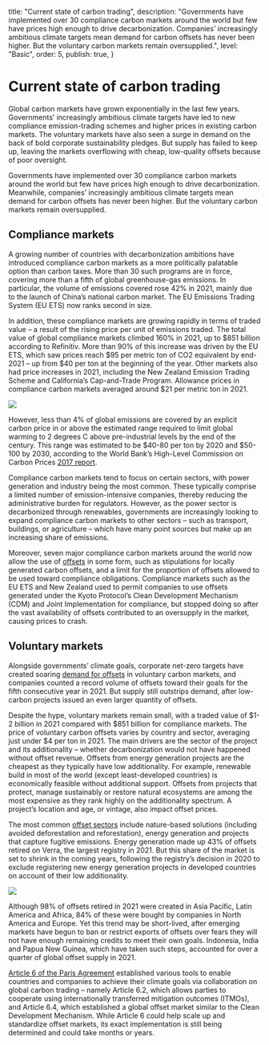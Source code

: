   title: "Current state of carbon trading",
  description:
    "Governments have implemented over 30 compliance carbon markets around the world but few have prices high enough to drive decarbonization. Companies’ increasingly ambitious climate targets mean demand for carbon offsets has never been higher. But the voluntary carbon markets remain oversupplied.",
  level: "Basic",
  order: 5,
  publish: true,
}

# Current state of carbon trading

Global carbon markets have grown exponentially in the last few years. Governments’ increasingly ambitious climate targets have led to new compliance emission-trading schemes and higher prices in existing carbon markets. The voluntary markets have also seen a surge in demand on the back of bold corporate sustainability pledges. But supply has failed to keep up, leaving the markets overflowing with cheap, low-quality offsets because of poor oversight.

<KeyMessage>
  Governments have implemented over 30 compliance carbon markets around the
  world but few have prices high enough to drive decarbonization. Meanwhile,
  companies’ increasingly ambitious climate targets mean demand for carbon
  offsets has never been higher. But the voluntary carbon markets remain
  oversupplied.
</KeyMessage>

## Compliance markets

A growing number of countries with decarbonization ambitions have introduced compliance carbon markets as a more politically palatable option than carbon taxes. More than 30 such programs are in force, covering more than a fifth of global greenhouse-gas emissions. In particular, the volume of emissions covered rose 42% in 2021, mainly due to the launch of China’s national carbon market. The EU Emissions Trading System (EU ETS) now ranks second in size.

In addition, these compliance markets are growing rapidly in terms of traded value – a result of the rising price per unit of emissions traded. The total value of global compliance markets climbed 160% in 2021, up to $851 billion according to Refinitiv. More than 90% of this increase was driven by the EU ETS, which saw prices reach $95 per metric ton of CO2 equivalent by end-2021 – up from $40 per ton at the beginning of the year. Other markets also had price increases in 2021, including the New Zealand Emission Trading Scheme and California’s Cap-and-Trade Program. Allowance prices in compliance carbon markets averaged around $21 per metric ton in 2021.

<Image src="current-status-1.png" ratio={0} />

However, less than 4% of global emissions are covered by an explicit carbon price in or above the estimated range required to limit global warming to 2 degrees C above pre-industrial levels by the end of the century. This range was estimated to be $40-80 per ton by 2020 and $50-100 by 2030, according to the World Bank’s High-Level Commission on Carbon Prices [2017 report](https://www.carbonpricingleadership.org/report-of-the-highlevel-commission-on-carbon-prices).

Compliance carbon markets tend to focus on certain sectors, with power generation and industry being the most common. These typically comprise a limited number of emission-intensive companies, thereby reducing the administrative burden for regulators. However, as the power sector is decarbonized through renewables, governments are increasingly looking to expand compliance carbon markets to other sectors – such as transport, buildings, or agriculture – which have many point sources but make up an increasing share of emissions.

Moreover, seven major compliance carbon markets around the world now allow the use of [offsets](/factsheets/offsets-in-compliance-programs) in some form, such as stipulations for locally generated carbon offsets, and a limit for the proportion of offsets allowed to be used toward compliance obligations. Compliance markets such as the EU ETS and New Zealand used to permit companies to use offsets generated under the Kyoto Protocol’s Clean Development Mechanism (CDM) and Joint Implementation for compliance, but stopped doing so after the vast availability of offsets contributed to an oversupply in the market, causing prices to crash.

## Voluntary markets

Alongside governments’ climate goals, corporate net-zero targets have created soaring [demand for offsets](factsheets/voluntary-offset-demand) in voluntary carbon markets, and companies counted a record volume of offsets toward their goals for the fifth consecutive year in 2021. But supply still outstrips demand, after low-carbon projects issued an even larger quantity of offsets.

Despite the hype, voluntary markets remain small, with a traded value of $1-2 billion in 2021 compared with $851 billion for compliance markets. The price of voluntary carbon offsets varies by country and sector, averaging just under $4 per ton in 2021. The main drivers are the sector of the project and its additionality – whether decarbonization would not have happened without offset revenue. Offsets from energy generation projects are the cheapest as they typically have low additionality. For example, renewable build in most of the world (except least-developed countries) is economically feasible without additional support. Offsets from projects that protect, manage sustainably or restore natural ecosystems are among the most expensive as they rank highly on the additionality spectrum. A project’s location and age, or vintage, also impact offset prices.

The most common [offset sectors](/factsheets/voluntary-offset-supply) include nature-based solutions (including avoided deforestation and reforestation), energy generation and projects that capture fugitive emissions. Energy generation made up 43% of offsets retired on Verra, the largest registry in 2021. But this share of the market is set to shrink in the coming years, following the registry’s decision in 2020 to exclude registering new energy generation projects in developed countries on account of their low additionality.

<Image src="current-status-2.png" ratio={0} />

Although 98% of offsets retired in 2021 were created in Asia Pacific, Latin America and Africa, 84% of these were bought by companies in North America and Europe. Yet this trend may be short-lived, after emerging markets have begun to ban or restrict exports of offsets over fears they will not have enough remaining credits to meet their own goals. Indonesia, India and Papua New Guinea, which have taken such steps, accounted for over a quarter of global offset supply in 2021.

[Article 6 of the Paris Agreement](factsheets/article-6) established various tools to enable countries and companies to achieve their climate goals via collaboration on global carbon trading – namely Article 6.2, which allows parties to cooperate using internationally transferred mitigation outcomes (ITMOs), and Article 6.4, which established a global offset market similar to the Clean Development Mechanism. While Article 6 could help scale up and standardize offset markets, its exact implementation is still being determined and could take months or years.
